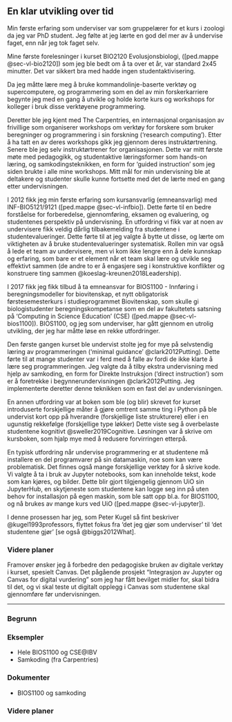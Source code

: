 ## En klar utvikling over tid {.unnumbered}

<!-- NYTT FORSØK basert på drodling.md -->

Min første erfaring som underviser var som gruppelærer for et kurs i zoologi da jeg var PhD student.
Jeg følte at jeg lærte en god del mer av å undervise faget, enn når jeg tok faget selv.

Mine første forelesninger i kurset BIO2120 Evolusjonsbiologi, 
([ped.mappe @sec-vl-bio2120])
som jeg ble bedt om å ta over et år, var standard 2x45 minutter.
Det var sikkert bra med hadde ingen studentaktivisering.

Da jeg måtte lære meg å bruke kommandolinje-baserte verktøy og supercomputere,
og programmering som en del av min forskerkarriere
begynte jeg med en gang å utvikle og holde korte kurs og workshops for kolleger
i bruk disse verktøyene programmering.

Deretter ble jeg kjent med The Carpentries, en internasjonal
organisasjon av frivillige som organiserer workshops om verktøy
for forskere som bruker beregninger og programmering i sin forskning
('research computing').
Etter å ha tatt en av deres workshops gikk jeg gjennom deres instruktørtrening.
Senere ble jeg selv instruktørtrener for organisasjonen.
Dette var mitt første møte med pedagogikk, og
studentaktive læringsformer som hands-on læring,
og samkodingsteknikken, en form for ‘guided instruction’ som jeg siden brukte i alle mine workshops.
Mitt mål for min undervisning ble at deltakere og studenter
skulle kunne fortsette med det de lærte med en gang etter undervisningen.

I 2012 fikk jeg min første erfaring som kursansvarlig (emneansvarlig)
med INF-BIO5121/9121 ([ped.mappe @sec-vl-infbio]).
Dette førte til en bedre forståelse for forberedelse, gjennomføring, 
eksamen og evaluering, og studentenes perspektiv på undervisning.
En utfordring vi fikk var at noen av undervisere fikk veldig dårlig
tilbakemelding fra studentene i studentevalueringer.
Dette førte til at jeg valgte å bytte ut disse,
og lærte om viktigheten av å bruke studentevalueringer systematisk.
Rollen min var også å lede et team av undervisere,
men vi kom ikke lengre enn å dele kunnskap og erfaring,
som bare er et element når et team skal lære og utvikle seg effektivt sammen (de andre to er 
å engasjere seg i konstruktive konflikter og konstruere ting sammen @koeslag-kreunen2018Leadership).

<!-- si litt om eksamen? Andre innovative und formen? HPC serveren? -->

I 2017 fikk jeg fikk tilbud å ta emneansvar for
BIOS1100 - Innføring i beregningsmodeller for biovitenskap,
et nytt obligatorisk førstesemesterkurs i studieprogrammet Biovitenskap,
som skulle gi biologistudenter beregningskompetanse
som en del av fakultetets satsning på ‘Computing in Science Education’ (CSE)
([ped.mappe @sec-vl-bios1100]). 
BIOS1100, og jeg som underviser, har gått gjennom en utrolig utvikling,
der jeg har måtte løse en rekke utfordringer.

Den første gangen kurset ble undervist 
stolte jeg for mye på selvstendig læring av programmeringen (‘minimal guidance’ @clark2012Putting).
Dette førte til at mange studenter var i ferd med å falle av fordi de ikke klarte
å lære seg programmeringen.
Jeg valgte da å tilby ekstra undervisning med hjelp av samkoding,
en form for Direkte Instruksjon (‘direct instruction’)
som er å foretrekke i begynnerundervisningen @clark2012Putting.
Jeg implementerte deretter denne teknikken som en fast del av undervisningen.

En annen utfordring var at boken som ble (og blir) skrevet for kurset
introduserte forskjellige måter å gjøre omtrent samme ting i Python på
ble undervist kort opp på hverandre (forskjellige liste strukturere)
eller i en ugunstig rekkefølge (forskjellige type løkker)
Dette viste seg å overbelaste studentene kognitivt @sweller2019Cognitive.
Løsningen var å skrive om kursboken, som hjalp mye med å redusere forvirringen etterpå.

En typisk utfordring når undervise programmering er at studentene
må installere en del programvarer på sin datamaskin, noe som kan være problematisk.
Det finnes også mange forskjellige verktøy for å skrive kode.
Vi valgte å ta i bruk av Jupyter notebooks, som kan inneholde
tekst, kode som kan kjøres, og bilder.
Dette blir gjort tilgjengelig gjennom UiO sin JupyterHub,
en skytjeneste som studentene kan logge seg inn på uten behov
for installasjon på egen maskin,
som ble satt opp bl.a. for BIOS1100, og nå brukes av mange kurs ved UiO
([ped.mappe @sec-vl-jupyter]). 

<!--
Utfordring: hvordan å aktivisere studenter. Løsning: penn-og-papir øvelser, MCQ/Peer Instruction, Active Learning Classroom
Utfordring: kan ikke kode på eksamen. Løsning: eksamens-JupyterHub (constructive alignment)
Utfordring: studenter har ikke effektive problemløsningsstrategier. Løsning: CCSE sommerstudentprosjekt 2023?
Utfordring: gruppelærere har ikke pedagogisk kompetanse. Løsning: tilby enkel pedagogikk opplæring, så LA programmet
-->


I denne prosessen har jeg, som Peter Kugel så fint beskriver @kugel1993professors,
flyttet fokus fra 'det jeg gjør som underviser' til 'det studentene gjør' 
[se også @biggs2012What].

### Videre planer

Framover ønsker jeg å forbedre den pedagogiske bruken av digitale verktøy i kurset,
spesielt Canvas. 
Det pågående prosjekt "Integrasjon av Jupyter og Canvas for digital vurdering"
som jeg har fått bevilget midler for, skal bidra til det,
og vi skal teste ut digitalt opplegg i Canvas som studentene skal gjennomføre
før undervisningen.

<!-- 
Par programmering
Bærekraft: flere modeller som har med det å gjøre
Innovasjon: kombinere feltarbeid med beregningsmodeller
Digitalisering: bedre pedagogisk bruk av Canvas
Fra obliger til Innleveringsoppgaver
Fra 4 timer til 2 timer gruppetimer
-->

::: {.content-hidden}


-------------

### Begrunn


<!-- Begrunn hvorfor du valgte å gjøre disse endringene, gjerne forankret i relevant forskningslitteratur. -->


### Eksempler

<!-- Gi eksempler på hvordan du har inkludert nye undervisnings- og vurderingsformer i din utdanningspraksis og hvordan endringene har påvirket studentenes læring. -->

* Hele BIOS1100 og CSE@IBV
* Samkoding (fra Carpentries)


### Dokumenter

<!-- Dokumenter hvordan du har fulgt opp utfordringer knyttet til din utdanningspraksis og hvordan du gjennom disse endringene har utviklet deg som utdanner. -->

* BIOS1100 og samkoding

### Videre planer

<!-- Beskriv og reflekter over konkrete planer for videreutvikling av din egen utdanningspraksis, gjerne knyttet til UiOs Strategi 2030 når det gjelder bærekraft, innovasjon eller digitalisering. -->

:::


